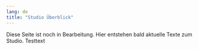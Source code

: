 ```yaml
---
lang: de
title: "Studio Überblick"
---
```


::: {.callout-note}
Diese Seite ist noch in Bearbeitung. Hier entstehen bald aktuelle Texte zum Studio. Testtext
:::

